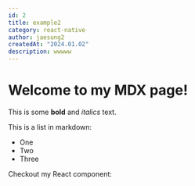 ```yaml
---
id: 2
title: example2
category: react-native
author: jaesung2
createdAt: "2024.01.02"
description: wwwww
---
```

# Welcome to my MDX page!


This is some **bold** and _italics_ text.

This is a list in markdown:

- One
- Two
- Three

Checkout my React component:
